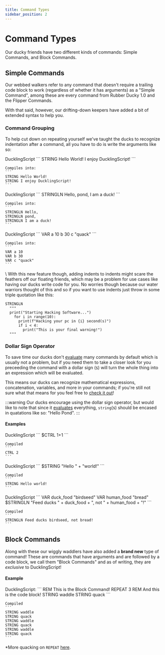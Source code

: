 ```yaml
---
title: Command Types
sidebar_position: 2
---
```



# Command Types
Our ducky friends have two different kinds of commands: Simple Commands, and Block Commands.

## Simple Commands
Our webbed walkers refer to any command that doesn't require a trailing code block to work (regardless of whether it has arguments) as a "Simple Command", among these are every command from Rubber Ducky 1.0 and the Flipper Commands.

With that said, however, our drifting-down keepers have added a bit of extended syntax to help you.

### Command Grouping
To help cut down on repeating yourself we've taught the ducks to recognize indentation after a command, all you have to do is write the arguments like so:

<Tabs>
  <TabItem value="string_example" label="STRING" default>
    DucklingScript
    ```
    STRING 
      Hello World!
      I enjoy DucklingScript!
    ```

    Compiles into:
    ```
    STRING Hello World!
    STRING I enjoy DucklingScript!
    ```
  </TabItem>

  <TabItem value="stringln_example" label="STRINGLN">
    DucklingScript
    ```
    STRINGLN
      Hello,
      pond,
      I am a duck!
    ```

    Compiles into:
    ```
    STRINGLN Hello,
    STRINGLN pond,
    STRINGLN I am a duck!
    ```
  </TabItem>

  <TabItem value="var_example" label="VAR">
    DucklingScript
    ```
    VAR
      a 10
      b 30
      c "quack"
    ```

    Compiles into:
    ```
    VAR a 10
    VAR b 30
    VAR c "quack"
    ```
  </TabItem>
</Tabs>
\
With this new feature though, adding indents to indents might scare the feathers off our floating friends, which may be a problem for use cases like having our ducks write code for you. No worries though because our water warriors thought of this and so if you want to use indents just throw in some triple quotation like this:

```
STRINGLN
  """
  print("Starting Hacking Software...")
    for i in range(10):
      print(f"Hacking your pc in {i} second(s)")
      if i < 4:
        print("This is your final warning!")
  """
```

### Dollar Sign Operator
To save time our ducks don't [evaluate](./expression-eval) many commands by default which is usually not a problem, but if you need them to take a closer look for you preceeding the command with a dollar sign (`$`) will turn the whole thing into an expression which will be evaluated.

This means our ducks can recognize mathematical expressions, concatenation, variables, and more in your commands; if you're still not sure what that means for you feel free to [check it out](./expression-eval)!

:::warning
Our ducks encourage using the dollar sign operator, but would like to note that since it [evaluates](./expression-eval) everything, `string`(s) should be encased in quatations like so: "Hello Pond".
:::

#### Examples
<Tabs>
  <TabItem value="math_example" label="Math" default>
    DucklingScript
    ```
    $CTRL 1+1
    ```

    Compiled
    ```
    CTRL 2
    ```
  </TabItem>

  <TabItem value="string_example" label="String Concatenation">
    DucklingScript
    ```
    $STRING "Hello " + "world!"
    ```

    Compiled
    ```
    STRING Hello world!
    ```
  </TabItem>

  <TabItem value="var_example" label="Variable">
    DucklingScript
    ```
    VAR duck_food "birdseed"
    VAR human_food "bread"
    $STRINGLN "Feed ducks " + duck_food + ", not " + human_food + "!"
    ```

    Compiled
    ```
    STRINGLN Feed ducks birdseed, not bread!
    ```
  </TabItem>
</Tabs>

## Block Commands
Along with these our wiggly waddlers have also added a **brand new** type of command! These are commands that have arguments and are followed by a code block, we call them "Block Commands" and as of writing, they are *exclusive* to DucklingScript!

#### Example
<Tabs>
  <TabItem value='repeat_example' label='Repeat'>
    DucklingScript:
    ```
    REM This is the Block Command!
    REPEAT 3
      REM And this is the code block!
      STRING waddle
      STRING quack
    ```

    Compiled
    ```
    STRING waddle
    STRING quack
    STRING waddle
    STRING quack
    STRING waddle
    STRING quack
    ```
  </TabItem>
</Tabs>

*More quacking on `REPEAT` [here](./flow-control#for-loops).